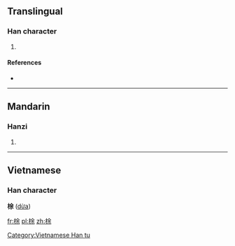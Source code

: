 ==Translingual==

===Han character===
{{Han char|rn=75|rad=木|as=07|sn=11|four=48994|canj=DOMD}}

# {{defn|Han|sort=木07}}

====References====
* {{Han ref|kx=0528.180|dkj=14838|dj=0917.060|hdz=21216.090|uh=688C|ud=26764|bh=D5D3|bd=54739}}

----

==Mandarin==

===Hanzi===
{{cmn-hanzi|pin=[[tú]] ([[tu2]])|wg=t'u<sup>2</sup>}}
#{{defn|lang=cmn|sort=木07}}

----

==Vietnamese==
===Han character===
'''梌''' ([[dừa]])

[[Category:Vietnamese Han tu]]

[[fr:梌]]
[[pl:梌]]
[[zh:梌]]